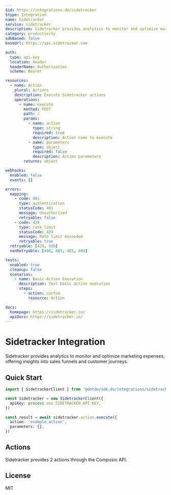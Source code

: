 ```yaml
---
$id: https://integrations.do/sidetracker
$type: Integration
name: Sidetracker
service: sidetracker
description: Sidetracker provides analytics to monitor and optimize marketing expenses, offering insights into sales funnels and customer journeys.
category: productivity
sdkBased: false
baseUrl: https://api.sidetracker.com

auth:
  type: api-key
  location: header
  headerName: Authorization
  scheme: Bearer

resources:
  - name: Action
    plural: Actions
    description: Execute Sidetracker actions
    operations:
      - name: execute
        method: POST
        path: /
        params:
          - name: action
            type: string
            required: true
            description: Action name to execute
          - name: parameters
            type: object
            required: false
            description: Action parameters
        returns: object

webhooks:
  enabled: false
  events: []

errors:
  mapping:
    - code: 401
      type: authentication
      statusCode: 401
      message: Unauthorized
      retryable: false
    - code: 429
      type: rate_limit
      statusCode: 429
      message: Rate limit exceeded
      retryable: true
  retryable: [429, 500]
  nonRetryable: [400, 401, 403, 404]

tests:
  enabled: true
  cleanup: false
  scenarios:
    - name: Basic Action Execution
      description: Test basic action execution
      steps:
        - action: custom
          resource: Action

docs:
  homepage: https://sidetracker.io/
  apiDocs: https://sidetracker.io/
---
```


# Sidetracker Integration

Sidetracker provides analytics to monitor and optimize marketing expenses, offering insights into sales funnels and customer journeys.

## Quick Start

```typescript
import { SidetrackerClient } from '@dotdo/sdk.do/integrations/sidetracker'

const sidetracker = new SidetrackerClient({
  apiKey: process.env.SIDETRACKER_API_KEY,
})

const result = await sidetracker.action.execute({
  action: 'example_action',
  parameters: {},
})
```

## Actions

Sidetracker provides 2 actions through the Composio API.

## License

MIT
